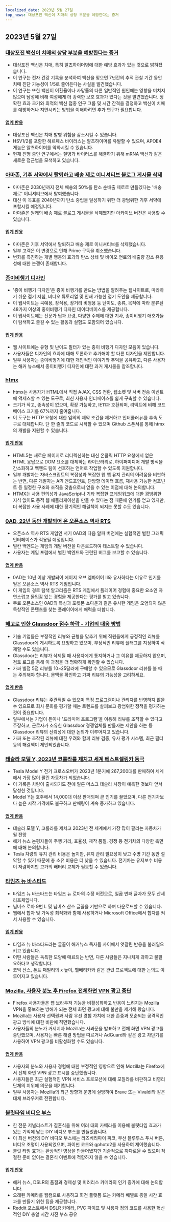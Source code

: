 ```yaml
---
localized_date: 2023년 5월 27일
top_news: 대상포진 백신이 치매의 상당 부분을 예방한다는 증거
---
```




<CallToAction />

<Steps>

## 2023년 5월 27일

### [대상포진 백신이 치매의 상당 부분을 예방한다는 증거](https://twitter.com/PGeldsetzer1/status/1661776663074738176)

- 대상포진 백신은 치매, 특히 알츠하이머병에 대한 예방 효과가 있는 것으로 밝혀졌습니다.
- 이 연구는 전자 건강 기록을 분석하여 백신을 맞으면 7년간의 추적 관찰 기간 동안 치매 진단 가능성이 1/5로 줄어든다는 사실을 발견했습니다.
- 이 연구는 또한 백신이 이환율이나 사망률의 다른 일반적인 원인에는 영향을 미치지 않으며 남성에 비해 여성에게 더 강력한 보호 효과가 있다는 것을 발견했습니다. 정확한 효과 크기와 최적의 백신 접종 인구 그룹 및 시간 간격을 결정하고 백신이 치매를 예방하거나 지연시키는 방법을 이해하려면 추가 연구가 필요합니다.

#### [업계 반응](http://news.ycombinator.com/item?id=36083620)

- 대상포진 백신은 치매 발병 위험을 감소시킬 수 있습니다.
- HSV1/2를 포함한 헤르페스 바이러스는 알츠하이머를 유발할 수 있으며, APOE4 게놈은 알츠하이머를 악화시킬 수 있습니다.
- 현재 진행 중인 연구에서는 질병과 바이러스를 해결하기 위해 mRNA 백신과 같은 새로운 접근법을 모색하고 있습니다.

### [아마존, 기후 서약에서 탈퇴하고 배송 제로 이니셔티브 블로그 게시물 삭제](https://www.businessinsider.com/amazon-shipment-zero-gives-up-most-important-part-climate-pledge-2023-5)

- 아마존은 2030년까지 전체 배송의 50%를 탄소 순배출 제로로 만들겠다는 '배송 제로' 이니셔티브에서 탈퇴했습니다.
- 대신 이 목표를 2040년까지 탄소 중립을 달성하기 위한 더 광범위한 기후 서약에 포함시킬 예정입니다.
- 아마존은 원래의 배송 제로 블로그 게시물을 삭제했지만 아카이브 버전은 사용할 수 있습니다.

#### [업계 반응](http://news.ycombinator.com/item?id=36078746)

- 아마존은 기후 서약에서 탈퇴하고 배송 제로 이니셔티브를 삭제했습니다.
- 일부 고객은 이 변경으로 인해 Prime 구독을 취소했습니다.
- 변화를 촉진하는 개별 행동의 효과와 탄소 상쇄 및 바이오 연료의 배출량 감소 유용성에 대한 논쟁이 존재합니다.

### [종이비행기 디자인](https://www.foldnfly.com/#/1-1-1-1-1-1-1-1-2)

- '종이 비행기 디자인'은 종이 비행기를 만드는 방법을 알려주는 웹사이트로, 따라하기 쉬운 접기 지침, 비디오 튜토리얼 및 인쇄 가능한 접기 도안을 제공합니다.
- 이 웹사이트는 곡예용, 장식용, 장거리 비행용 등 난이도, 종류, 목적에 따라 분류된 48가지 이상의 종이비행기 디자인 데이터베이스를 제공합니다.
- 이 웹사이트에는 전문가 팁과 요령, 다양한 주제에 대한 기사, 종이비행기 애호가들이 탐색하고 즐길 수 있는 활동과 실험도 포함되어 있습니다.

#### [업계 반응](http://news.ycombinator.com/item?id=36087442)

- 웹 사이트에는 유형 및 난이도 필터가 있는 종이 비행기 디자인 모음이 있습니다.
- 사용자들은 디자인의 효과에 대해 토론하고 추가해야 할 다른 디자인을 제안합니다.
- 일부 사용자는 종이비행기에 대한 개인적인 이야기와 추억을 공유하고, 다른 사용자는 해커 뉴스에서 종이비행기 디자인에 대한 과거 게시물을 참조합니다.

### [htmx](https://htmx.org/)

- htmx는 사용자가 HTML에서 직접 AJAX, CSS 전환, 웹소켓 및 서버 전송 이벤트에 액세스할 수 있는 도구로, 최신 사용자 인터페이스를 쉽게 구축할 수 있습니다.
- 크기가 작고, 종속성이 없으며, 확장 가능하고, IE11과 호환되며, 리액트에 비해 코드베이스 크기를 67%까지 줄여줍니다.
- 이 도구는 HTTP 요청에 대한 임의의 제약 조건을 제거하고 인터쿨러.js를 후속 도구로 대체합니다. 단 한 줄의 코드로 시작할 수 있으며 Github 스폰서를 통해 htmx의 개발을 지원할 수 있습니다.

#### [업계 반응](http://news.ycombinator.com/item?id=36078709)

- HTML5는 새로운 페이지로 리디렉션하는 대신 온클릭 HTTP 요청에서 얻은 HTML 응답으로 DOM 요소를 대체하는 라이브러리로, 하이퍼미디어 개발 방식을 간소화하고 백엔드 팀이 선호하는 언어로 작업할 수 있도록 지원합니다.
- 일부 개발자는 자바스크립트의 복잡성과 복잡한 웹 앱 유지 관리의 어려움을 비판하는 반면, 다른 개발자는 API 엔드포인트, 단방향 데이터 흐름, 재사용 가능한 컴포넌트 등 일정한 구조와 조직을 갖춤으로써 얻을 수 있는 이점에 대해 논의합니다.
- HTMX는 사용 편의성과 JavaScript나 기타 복잡한 프레임워크에 대한 광범위한 지식 없이도 동적 웹 애플리케이션을 만들 수 있다는 점 때문에 인기를 얻고 있지만, 더 복잡한 사용 사례에 대한 장기적인 해결책이 되지는 못할 수도 있습니다.

### [0AD, 22년 동안 개발되어 온 오픈소스 역사 RTS](https://play0ad.com/)

- 오픈소스 역사 RTS 게임인 서기 0AD의 다음 알파 버전에는 실험적인 벌칸 그래픽 인터페이스가 적용될 예정입니다.
- 벌칸 백엔드는 게임의 개발 버전을 다운로드하여 테스트할 수 있습니다.
- 사용자는 게임 포럼에서 벌칸 백엔드와 관련된 버그를 보고할 수 있습니다.

#### [업계 반응](http://news.ycombinator.com/item?id=36088672)

- 0AD는 10년 이상 개발되어 에이지 오브 엠파이어 II와 유사하다는 이유로 인기를 얻은 오픈소스 역사 RTS 게임입니다.
- 이 게임의 경로 탐색 알고리즘은 RTS 게임에서 플레이어 경험에 중요한 요소인 자연스럽고 몰입감 있는 경험을 제공한다는 평가를 받고 있습니다.
- 무료 오픈소스인 0AD의 특성과 포켓몬 쇼다운과 같은 유사한 게임은 오염되지 않은 독창적인 콘텐츠를 찾는 플레이어에게 매력을 더합니다.

### [해고로 인한 Glassdoor 점수 하락 - 기업의 대응 방법](https://newsletter.pragmaticengineer.com/p/layoffs-push-down-scores-on-glassdoor)

- 기술 기업들은 부정적인 리뷰와 균형을 맞추기 위해 직원들에게 긍정적인 리뷰를 Glassdoor에 게시하도록 요청하고 있으며, 부정적인 리뷰에 플래그를 지정하여 삭제할 수도 있습니다.
- Glassdoor는 리뷰가 삭제될 때 사용자에게 통지하거나 그 이유를 제공하지 않으며, 검토 로그를 통해 이 과정을 더 명확하게 확인할 수 있습니다.
- 가짜 별점 5점 리뷰를 10~25달러에 구매할 수 있으므로 Glassdoor 리뷰를 볼 때는 주의해야 합니다. 문맥을 확인하고 가짜 리뷰의 가능성을 고려하세요.

#### [업계 반응](http://news.ycombinator.com/item?id=36081655)

- Glassdoor 리뷰는 주관적일 수 있으며 특정 프로그램이나 관리자를 반영하지 않을 수 있으므로 회사 문화를 평가할 때는 트렌드를 살펴보고 광범위한 정책을 평가하는 것이 중요합니다.
- 일부에서는 기업이 돈이나 '프리미어 프로그램'을 이용해 리뷰를 조작할 수 있다고 주장하고, 근로자가 소유한 Glassdoor 경쟁업체를 만들자는 제안을 하는 등 Glassdoor 리뷰의 신뢰성에 대한 논의가 이루어지고 있습니다.
- 가짜 또는 조작된 리뷰에 대한 우려와 함께 리뷰 검증, 유사 평가 시스템, 최근 필터 등의 해결책이 제안되었습니다.

### [테슬라 모델 Y, 2023년 코롤라를 제치고 세계 베스트셀링카 등극](https://thedriven.io/2023/05/26/tesla-model-y-overtakes-corolla-to-be-worlds-best-selling-car-in-2023/)

- Tesla Model Y 전기 크로스오버가 2023년 1분기에 267,200대를 판매하여 세계에서 가장 많이 팔린 자동차가 되었습니다.
- 이 기록은 차량이 출시되기도 전에 일론 머스크 테슬라 사장이 예측한 것보다 앞서 달성한 것입니다.
- Model Y는 호주에서 14,000대 이상 판매되며 큰 인기를 끌었으며, 다른 전기차보다 높은 시작 가격에도 불구하고 판매량이 계속 증가하고 있습니다.

#### [업계 반응](http://news.ycombinator.com/item?id=36079317)

- 테슬라 모델 Y, 코롤라를 제치고 2023년 전 세계에서 가장 많이 팔리는 자동차가 될 전망
- 해커 뉴스 논평자들이 주행 거리, 효율성, 제작 품질, 경쟁 등 전기차의 다양한 측면에 대해 논의합니다.
- Tesla 차량의 유지 관리 비용은 높지만, 유지 관리 필요성이 낮고 수명 기간 동안 절약할 수 있기 때문에 총 소유 비용은 더 낮을 수 있습니다. 전기차는 유지보수 비용이 저렴하지만 고가의 배터리 교체가 필요할 수 있습니다.

### [타임즈 뉴 바스타드](https://github.com/weiweihuanghuang/Times-New-Bastard)

- 타임즈 뉴 바스타드는 타임즈 뉴 로마의 수정 버전으로, 일곱 번째 글자가 모두 산세리프체입니다.
- 님버스 로마 9번 L 및 님버스 산스 글꼴을 기반으로 하며 다운로드할 수 있습니다.
- 웹에서 합자 및 가독성 최적화와 함께 사용하거나 Microsoft Office에서 합자를 켜서 사용할 수 있습니다.

#### [업계 반응](http://news.ycombinator.com/item?id=36088783)

- 타임즈 뉴 바스타드라는 글꼴이 해커뉴스 독자들 사이에서 엇갈린 반응을 불러일으키고 있습니다.
- 어떤 사람들은 독특한 모양에 매료되는 반면, 다른 사람들은 지나치게 과하고 불필요하다고 생각합니다.
- 코믹 산스, 폰트 패밀리의 x 높이, 헬베티카와 같은 관련 프로젝트에 대한 논의도 이루어지고 있습니다.

### [Mozilla, 사용자 분노 후 Firefox 전체화면 VPN 광고 중단](https://www.bleepingcomputer.com/news/security/mozilla-stops-firefox-fullscreen-vpn-ads-after-user-outrage/)

- Firefox 사용자들은 웹 브라우저 기능을 비활성화하고 반응이 느려지는 Mozilla VPN을 홍보하는 방해가 되는 전체 화면 광고에 대해 불만을 제기해 왔습니다.
- Mozilla는 사용자 선택권과 사람 우선 경험 가치에 대한 존중과 모순되는 공격적인 광고 방식에 대한 비판에 직면했습니다.
- 사용자들의 분노가 거세지자 Mozilla는 사과문을 발표하고 전체 화면 VPN 광고를 중단했으며, 사용자는 빠른 해결 방법을 따르거나 AdGuard와 같은 광고 차단기를 사용하여 VPN 광고를 비활성화할 수도 있습니다.

#### [업계 반응](http://news.ycombinator.com/item?id=36085642)

- 사용자의 분노와 사용자 경험에 대한 부정적인 영향으로 인해 Mozilla는 Firefox에서 전체 화면 VPN 광고 표시를 중단했습니다.
- 사용자들은 최근 실험적인 VPN 서비스 프로모션에 대해 모질라를 비판하고 비영리 단체의 지위에 의문을 제기합니다.
- 일부 사용자는 Mozilla의 최근 방향과 운영에 실망하여 Brave 또는 Vivaldi와 같은 대체 브라우저로 전환합니다.

### [불릿타임 비디오 부스](https://there.oughta.be/a/bullet-time-video-booth)

- 한 전문 저널리스트가 결혼식을 위해 여러 대의 카메라를 이용해 불릿타임 효과가 있는 기억에 남는 DIY 비디오 부스를 만들었습니다.
- 이 최신 버전의 DIY 비디오 부스에는 라즈베리파이 피코, 무선 블루투스 푸시 버튼, 비디오 조명이 사용되었으며, 파이썬 코드와 gphoto2를 사용하여 제어했습니다.
- 불릿 타임 효과는 환상적인 영상을 만들어냈지만 기술적으로 까다로울 수 있으며 적절한 준비 없이는 결혼식 이벤트에 적합하지 않을 수 있습니다.

#### [업계 반응](http://news.ycombinator.com/item?id=36087252)

- 해커 뉴스, DSLR의 품질과 경제성 및 미러리스 카메라의 인기 증가에 대해 논의합니다.
- 오래된 카메라를 웹캠으로 사용하고 회전 플랫폼 또는 카메라 배열로 총알 시간 효과를 만들기 위한 팁을 제공합니다.
- Reddit 포스트에서 DSLR 카메라, PVC 파이프 및 사용자 정의 코드를 사용한 혁신적인 DIY 총알 시간 사진 부스 공유

</Steps>

